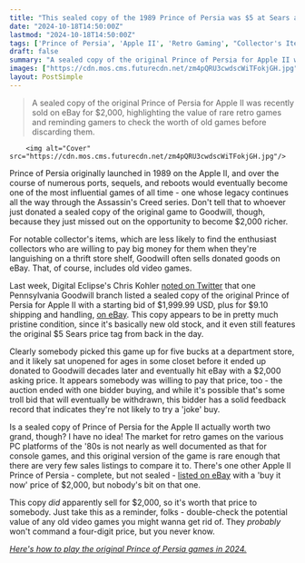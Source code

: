 ```yaml
---
title: "This sealed copy of the 1989 Prince of Persia was $5 at Sears and got donated to Goodwill - now it's sold for $2,000 on eBay"
date: "2024-10-18T14:50:00Z"
lastmod: "2024-10-18T14:50:00Z"
tags: ['Prince of Persia', 'Apple II', 'Retro Gaming', "Collector's Item", 'Video Game History', 'Auction', 'eBay']
draft: false
summary: "A sealed copy of the original Prince of Persia for Apple II was recently sold on eBay for $2,000, highlighting the value of rare retro games and reminding gamers to check the worth of old games before discarding them."
images: ["https://cdn.mos.cms.futurecdn.net/zm4pQRU3cwdscWiTFokjGH.jpg"]
layout: PostSimple
---
```

> A sealed copy of the original Prince of Persia for Apple II was recently sold on eBay for $2,000, highlighting the value of rare retro games and reminding gamers to check the worth of old games before discarding them.


        <img alt="Cover" src="https://cdn.mos.cms.futurecdn.net/zm4pQRU3cwdscWiTFokjGH.jpg"/>
        
Prince of Persia originally launched in 1989 on the Apple II, and over the course of numerous ports, sequels, and reboots would eventually become one of the most influential games of all time - one whose legacy continues all the way through the Assassin's Creed series. Don't tell that to whoever just donated a sealed copy of the original game to Goodwill, though, because they just missed out on the opportunity to become $2,000 richer.

For notable collector's items, which are less likely to find the enthusiast collectors who are willing to pay big money for them when they're languishing on a thrift store shelf, Goodwill often sells donated goods on eBay. That, of course, includes old video games.

Last week, Digital Eclipse's Chris Kohler [noted on Twitter](https://x.com/kobunheat/status/1844436225052246023) that one Pennsylvania Goodwill branch listed a sealed copy of the original Prince of Persia for Apple II with a starting bid of $1,999.99 USD, plus for $9.10 shipping and handling, [on eBay](https://www.ebay.com/itm/156451959724?mkevt=1&mkcid=1&mkrid=711-53200-19255-0&campid=5337827784&customid=grd-us-1258853530922223392). This copy appears to be in pretty much pristine condition, since it's basically new old stock, and it even still features the original $5 Sears price tag from back in the day.

Clearly somebody picked this game up for five bucks at a department store, and it likely sat unopened for ages in some closet before it ended up donated to Goodwill decades later and eventually hit eBay with a $2,000 asking price. It appears somebody was willing to pay that price, too - the auction ended with one bidder buying, and while it's possible that's some troll bid that will eventually be withdrawn, this bidder has a solid feedback record that indicates they're not likely to try a 'joke' buy.

Is a sealed copy of Prince of Persia for the Apple II actually worth two grand, though? I have no idea! The market for retro games on the various PC platforms of the '80s is not nearly as well documented as that for console games, and this original version of the game is rare enough that there are very few sales listings to compare it to. There's one other Apple II Prince of Persia - complete, but not sealed - [listed on eBay](https://www.ebay.com/itm/126629612352?mkevt=1&mkcid=1&mkrid=711-53200-19255-0&campid=5337827784&customid=grd-us-1148206912759362012) with a 'buy it now' price of $2,000, but nobody's bit on that one.

This copy *did* apparently sell for $2,000, so it's worth that price to somebody. Just take this as a reminder, folks - double-check the potential value of any old video games you might wanna get rid of. They *probably* won't command a four-digit price, but you never know.

[<em>Here's how to play the original Prince of Persia games in 2024.</em>](https://www.gamesradar.com/heres-how-to-play-the-prince-of-persia-games-in-2024/)
        